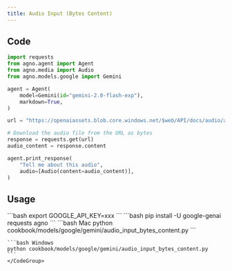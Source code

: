 ```yaml
---
title: Audio Input (Bytes Content)
---
```


## Code

```python cookbook/models/google/gemini/audio_input_bytes_content.py
import requests
from agno.agent import Agent
from agno.media import Audio
from agno.models.google import Gemini

agent = Agent(
    model=Gemini(id="gemini-2.0-flash-exp"),
    markdown=True,
)

url = "https://openaiassets.blob.core.windows.net/$web/API/docs/audio/alloy.wav"

# Download the audio file from the URL as bytes
response = requests.get(url)
audio_content = response.content

agent.print_response(
    "Tell me about this audio",
    audio=[Audio(content=audio_content)],
)
```

## Usage

<Steps>
  <Snippet file="create-venv-step.mdx" />

  <Step title="Set your API key">
    ```bash
    export GOOGLE_API_KEY=xxx
    ```
  </Step>

  <Step title="Install libraries">
    ```bash
    pip install -U google-genai requests agno
    ```
  </Step>

  <Step title="Run Agent">
    <CodeGroup>
    ```bash Mac
    python cookbook/models/google/gemini/audio_input_bytes_content.py
    ```

    ```bash Windows
    python cookbook/models/google/gemini/audio_input_bytes_content.py
    ```
    </CodeGroup>
  </Step>
</Steps> 